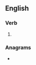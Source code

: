 ==English==

===Verb===
{{head|en|verb form}}

# {{en-past of|anodise}}

===Anagrams===
* {{l|en|adenoids}}